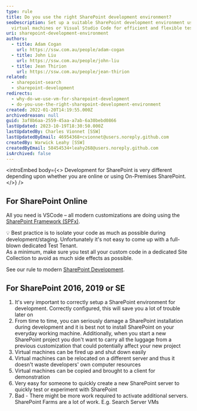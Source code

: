 ```yaml
---
type: rule
title: Do you use the right SharePoint development environment?
seoDescription: Set up a suitable SharePoint development environment using
  virtual machines or Visual Studio Code for efficient and flexible testing.
uri: sharepoint-development-environment
authors:
  - title: Adam Cogan
    url: https://ssw.com.au/people/adam-cogan
  - title: John Liu
    url: https://ssw.com.au/people/john-liu
  - title: Jean Thirion
    url: https://ssw.com.au/people/jean-thirion
related:
  - sharepoint-search
  - sharepoint-development
redirects:
  - why-do-we-use-vm-for-sharepoint-development
  - do-you-use-the-right-sharepoint-development-environment
created: 2022-01-20T14:19:55.000Z
archivedreason: null
guid: 3af8b6aa-2559-45aa-a7ab-6a30bebd0866
lastUpdated: 2023-10-19T18:30:50.000Z
lastUpdatedBy: Charles Vionnet [SSW]
lastUpdatedByEmail: 46954368+cvionnet@users.noreply.github.com
createdBy: Warwick Leahy [SSW]
createdByEmail: 58454534+leahy268@users.noreply.github.com
isArchived: false
---
```


<introEmbed
  body={<>
Development for SharePoint is very different depending upon whether you are online or using On-Premises SharePoint.
  </>}
/>
## For SharePoint Online

All you need is VSCode – all modern customizations are doing using the [SharePoint Framework (SPFx)](https://docs.microsoft.com/en-us/sharepoint/dev/spfx/sharepoint-framework-overview?WT.mc_id=M365-MVP-33518).

💡 Best practice is to isolate your code as much as possible during development/staging. Unfortunately it's not easy to come up with a full-blown dedicated Test Tenant.\
As a minimum, make sure you test all your custom code in a dedicated Site Collection to avoid as much side effects as possible.

See our rule to modern [SharePoint Development](https://www.ssw.com.au/rules/sharepoint-development).

## For SharePoint 2016, 2019 or SE

1. It's very important to correctly setup a SharePoint environment for development. Correctly configured, this will save you a lot of trouble later on
2. From time to time, you can seriously damage a SharePoint installation during development and it is best not to install SharePoint on your everyday working machine. Additionally, when you start a new SharePoint project you don't want to carry all the luggage from a previous customization that could potentially affect your new project
3. Virtual machines can be fired up and shut down easily
4. Virtual machines can be relocated on a different server and thus it doesn't waste developers' own computer resources
5. Virtual machines can be copied and brought to a client for demonstration
6. Very easy for someone to quickly create a new SharePoint server to quickly test or experiment with SharePoint
7. Bad - There might be more work required to activate additional servers. SharePoint Farms are a lot of work. E.g. Search Server VMs
